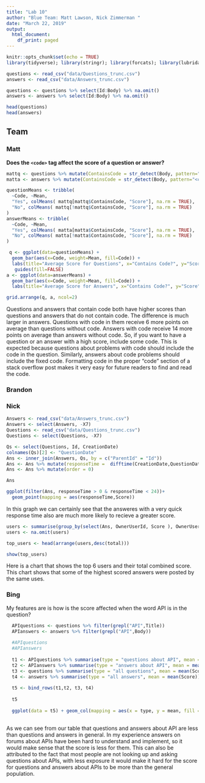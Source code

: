 ```yaml
---
title: "Lab 10"
author: "Blue Team: Matt Lawson, Nick Zimmerman "
date: "March 22, 2019"
output:
  html_document:
    df_print: paged
---
```



```r
knitr::opts_chunk$set(echo = TRUE)
library(tidyverse); library(stringr); library(forcats); library(lubridate); library(gridExtra)
```

```r
questions <- read_csv("data/Questions_trunc.csv")
answers <- read_csv("data/Answers_trunc.csv")

questions <- questions %>% select(Id:Body) %>% na.omit()
answers <- answers %>% select(Id:Body) %>% na.omit()
```



```r
head(questions)
head(answers)
```



## Team



### Matt
__Does the `<code>` tag affect the score of a question or answer?__
```r
mattq <- questions %>% mutate(ContainsCode = str_detect(Body, pattern="<code>"))
matta <- answers %>% mutate(ContainsCode = str_detect(Body, pattern="<code>"))

questionMeans <- tribble(
  ~Code, ~Mean, 
  "Yes", colMeans( mattq[mattq$ContainsCode, "Score"], na.rm = TRUE),
  "No", colMeans( mattq[!mattq$ContainsCode, "Score"], na.rm = TRUE)
)
answerMeans <- tribble(
  ~Code, ~Mean, 
  "Yes", colMeans( matta[matta$ContainsCode, "Score"], na.rm = TRUE),
  "No", colMeans( matta[!matta$ContainsCode, "Score"], na.rm = TRUE)
)

 q <- ggplot(data=questionMeans) + 
  geom_bar(aes(x=Code, weight=Mean, fill=Code)) + 
  labs(title="Average Score for Questions", x="Contains Code?", y="Score") + 
   guides(fill=FALSE)
a <- ggplot(data=answerMeans) + 
  geom_bar(aes(x=Code, weight=Mean, fill=Code)) + 
  labs(title="Average Score for Answers", x="Contains Code?", y="Score") +  guides(fill=FALSE)

grid.arrange(q, a, ncol=2)

```

Questions and answers that contain code both have higher scores than questions and answers that do not contain code. The difference is much larger in answers. Questions with code in them receive 6 more points on average than questions without code. Answers with code receive 14 more points on average than answers without code. So, if you want to have a question or an answer with a high score, include some code. This is expected because questions about problems with code should include the code in the question. Similarly, answers about code problems should include the fixed code. Formatting code in the proper "code" section of a stack overflow post makes it very easy for future readers to find and read the code.

### Brandon






### Nick

```r

Answers <- read_csv("data/Answers_trunc.csv") 
Answers <- select(Answers, -X7)
Questions <- read_csv("data/Questions_trunc.csv")
Questions <- select(Questions, -X7)

Qs <- select(Questions, Id, CreationDate)
colnames(Qs)[2] <- "QuestionDate"
Ans <- inner_join(Answers, Qs, by = c("ParentId" = "Id"))
Ans <- Ans %>% mutate(responseTime =  difftime(CreationDate,QuestionDate, units = "hours") )
Ans <- Ans %>% mutate(order = 0)

Ans

```

```r
ggplot(filter(Ans, responseTime > 0 & responseTime < 24))+
  geom_point(mapping = aes(responseTime,Score))
```

In this graph we can certainly see that the answeres with a very quick response time also are much more likely to recieve a greater score. 


```r

users <- summarise(group_by(select(Ans, OwnerUserId, Score ), OwnerUserId), total = sum(Score))
users <- na.omit(users)

top_users <- head(arrange(users,desc(total)))

show(top_users)

```

Here is a chart that shows the top 6 users and their total combined score.
This chart shows that some of the highest scored answers were posted by the same uses. 


### Bing

My features are is how is the score affected when the word API is in the question?

```r
  APIquestions <- questions %>% filter(grepl("API",Title))
  APIanswers <- answers %>% filter(grepl("API",Body))
  
  #APIquestions
  #APIanswers
  
  t1 <- APIquestions %>% summarise(type = "questions about API", mean = mean(Score))
  t2 <- APIanswers %>% summarise(type = "answers about API", mean = mean(Score))
  t3 <- questions %>% summarise(type = "all questions", mean = mean(Score))
  t4 <- answers %>% summarise(type = "all answers", mean = mean(Score))
  
  t5 <- bind_rows(t1,t2, t3, t4)
  
  t5
  
  ggplot(data = t5) + geom_col(mapping = aes(x = type, y = mean, fill = type))
  

```

As we can see from our table that questions and answers about API are less than questions and answers in general. In my experience answers on forums about APIs have been hard to understand and implement, so it would make sense that the score is less for them. This can also be attributed to the fact that most people are not looking up and asking questions about APIs, with less exposure it would make it hard for the score for questions and answers about APIs to be more than the general population.
